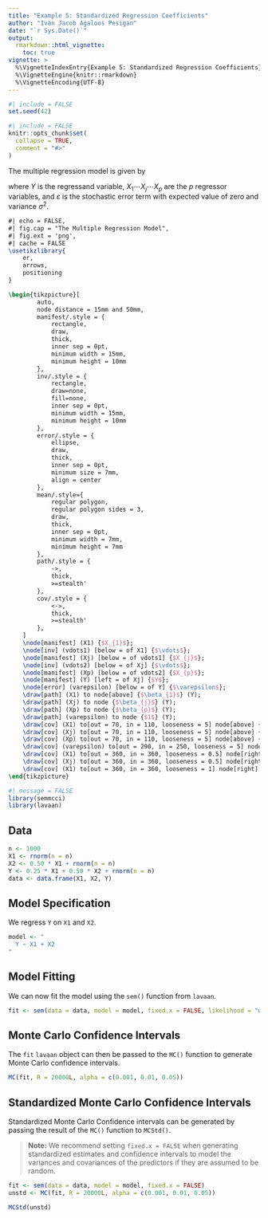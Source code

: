 ```yaml
---
title: "Example 5: Standardized Regression Coefficients"
author: "Ivan Jacob Agaloos Pesigan"
date: "`r Sys.Date()`"
output:
  rmarkdown::html_vignette:
    toc: true
vignette: >
  %\VignetteIndexEntry{Example 5: Standardized Regression Coefficients}
  %\VignetteEngine{knitr::rmarkdown}
  %\VignetteEncoding{UTF-8}
---
```


```r
#| include = FALSE
set.seed(42)
```

```r
#| include = FALSE
knitr::opts_chunk$set(
  collapse = TRUE,
  comment = "#>"
)
```

The multiple regression model is given by

\begin{equation}
    Y = \beta_{0} + \beta_{1} X_{1} + \cdots + \beta_{j} X_{j} + \cdots + \beta_{p} X_{p} + \varepsilon, \quad j = \left\{ 1, 2, \cdots p \right\}
\end{equation}

where $Y$ is the regressand variable, $X_{1} \cdots X_{j} \cdots X_{p}$ are the $p$ regressor variables, and $\varepsilon$ is the stochastic error term with expected value of zero and variance $\sigma^{2}$.

```tikz
#| echo = FALSE, 
#| fig.cap = "The Multiple Regression Model", 
#| fig.ext = 'png', 
#| cache = FALSE
\usetikzlibrary{
	er,
	arrows,
	positioning
}

\begin{tikzpicture}[
		auto,
		node distance = 15mm and 50mm,
		manifest/.style = {
			rectangle,
			draw,
			thick,
			inner sep = 0pt,
			minimum width = 15mm,
			minimum height = 10mm
		},
		inv/.style = {
			rectangle,
			draw=none,
			fill=none,
			inner sep = 0pt,
			minimum width = 15mm,
			minimum height = 10mm
		},
		error/.style = {
			ellipse,
			draw,
			thick,
			inner sep = 0pt,
			minimum size = 7mm,
			align = center
		},
		mean/.style={
			regular polygon,
			regular polygon sides = 3,
			draw,
			thick,
			inner sep = 0pt,
			minimum width = 7mm,
			minimum height = 7mm
		},
		path/.style = {
			->,
			thick,
			>=stealth'
		},
		cov/.style = {
			<->,
			thick,
			>=stealth'
		},
	]
	\node[manifest] (X1) {$X_{1}$};
	\node[inv] (vdots1) [below = of X1] {$\vdots$};
	\node[manifest] (Xj) [below = of vdots1] {$X_{j}$};
	\node[inv] (vdots2) [below = of Xj] {$\vdots$};
	\node[manifest] (Xp) [below = of vdots2] {$X_{p}$};
	\node[manifest] (Y) [left = of Xj] {$Y$};
	\node[error] (varepsilon) [below = of Y] {$\varepsilon$};
	\draw[path] (X1) to node[above] {$\beta_{1}$} (Y);
	\draw[path] (Xj) to node {$\beta_{j}$} (Y);
	\draw[path] (Xp) to node {$\beta_{p}$} (Y);
	\draw[path] (varepsilon) to node {$1$} (Y);
	\draw[cov] (X1) to[out = 70, in = 110, looseness = 5] node[above] {$\sigma_{X_{1}}^{2}$} (X1);
	\draw[cov] (Xj) to[out = 70, in = 110, looseness = 5] node[above] {$\sigma_{X_{j}}^{2}$} (Xj);
	\draw[cov] (Xp) to[out = 70, in = 110, looseness = 5] node[above] {$\sigma_{X_{p}}^{2}$} (Xp);
	\draw[cov] (varepsilon) to[out = 290, in = 250, looseness = 5] node[below] {$\sigma^{2}$} (varepsilon);
	\draw[cov] (X1) to[out = 360, in = 360, looseness = 0.5] node[right] {$\sigma_{X_{1}, X_{j}}$} (Xj);
	\draw[cov] (Xj) to[out = 360, in = 360, looseness = 0.5] node[right] {$\sigma_{X_{j}, X_{p}}$} (Xp);
	\draw[cov] (X1) to[out = 360, in = 360, looseness = 1] node[right] {$\sigma_{X_{1}, X_{p}}$} (Xp);
\end{tikzpicture}
```

```r
#| message = FALSE
library(semmcci)
library(lavaan)
```

## Data

```r
n <- 1000
X1 <- rnorm(n = n)
X2 <- 0.50 * X1 + rnorm(n = n)
Y <- 0.25 * X1 + 0.50 * X2 + rnorm(n = n)
data <- data.frame(X1, X2, Y)
```

## Model Specification

We regress `Y` on `X1` and `X2`.

```r
model <- "
  Y ~ X1 + X2
"
```

## Model Fitting

We can now fit the model using the `sem()` function from `lavaan`.

```r
fit <- sem(data = data, model = model, fixed.x = FALSE, likelihood = "wishart")
```

## Monte Carlo Confidence Intervals

The `fit` `lavaan` object can then be passed to the `MC()` function
to generate Monte Carlo confidence intervals.

```r
MC(fit, R = 20000L, alpha = c(0.001, 0.01, 0.05))
```

## Standardized Monte Carlo Confidence Intervals

Standardized Monte Carlo Confidence intervals can be generated by passing the result of the `MC()` function to `MCStd()`.

> **Note:** We recommend setting `fixed.x = FALSE` when generating standardized estimates and confidence intervals to model the variances and covariances of the predictors if they are assumed to be random.

```r
fit <- sem(data = data, model = model, fixed.x = FALSE)
unstd <- MC(fit, R = 20000L, alpha = c(0.001, 0.01, 0.05))
```

```r
MCStd(unstd)
```
